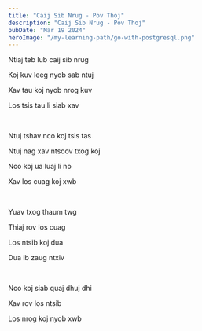 ```yaml
---
title: "Caij Sib Nrug - Pov Thoj"
description: "Caij Sib Nrug - Pov Thoj"
pubDate: "Mar 19 2024"
heroImage: "/my-learning-path/go-with-postgresql.png"
---
```


Ntiaj teb lub caij sib nrug

Koj kuv leeg nyob sab ntuj

Xav tau koj nyob nrog kuv

Los tsis tau li siab xav

<br />

Ntuj tshav nco koj tsis tas

Ntuj nag xav ntsoov txog koj

Nco koj ua luaj li no

Xav los cuag koj xwb

<br />

Yuav txog thaum twg

Thiaj rov los cuag

Los ntsib koj dua

Dua ib zaug ntxiv

<br />

Nco koj siab quaj dhuj dhi

Xav rov los ntsib

Los nrog koj nyob xwb